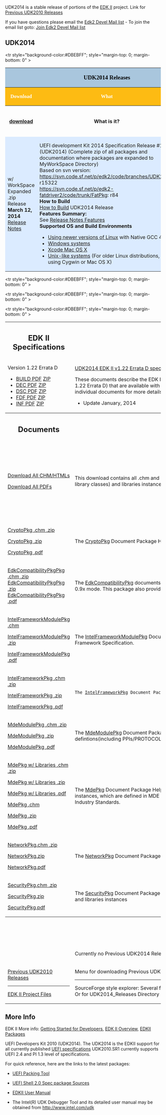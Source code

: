 {{UDK2014}}

UDK2014 is a stable release of portions of the [[EDK2|EDK II]] project.  Link for [[Previous UDK2010 Releases]]

If you have questions please email the <a href="mailto:edk2-devel@lists.sourceforge.net?subject=UDK2014%20Question">Edk2 Devel Mail list</a> - To join the email list goto: [http://lists.sourceforge.net/lists/listinfo/edk2-devel Join Edk2 Devel Mail list]

<div class=t_projects>
=='''UDK2014'''==

<table width="100%" >
<tr><th colspan="3" style="background-color:#a9c6dd">
<span style="font-size: 14.0pt; text-align: center; font-family: Verdana; color: black">
'''UDK2014 Releases'''
</span>
</th>
</tr>

<!-- COMMENT :  Heading Row -->
<tr style="margin-top: 0; margin-bottom: 0" >

<th style="background-color:#fdbb13" width="110">
<span style="font-size: 12.0pt; text-align: left; font-family: Verdana; color: white">
Download </span>
</th> 

<th style="background-color:#fdbb13" width="430">
<span style="font-size: 12.0pt; text-align: left; font-family: Verdana; color: white">
What
</span>

</th>

<th style="background-color:#fdbb13" width="200">
<span style="font-size: 12.0pt; text-align: left; font-family: Verdana; color: white">
Contents
</span>

</th>

</tr>
<!-- COMMENT :  Heading Row -->
<tr style="background-color:#DBEBFF"; style="margin-top: 0; margin-bottom: 0" >


<th width="110">
[https://sourceforge.net/projects/edk2/files/UDK2014_Releases/UDK2014/UDK2014.Complete.MyWorkSpace.zip/download download]
</th>

<th width="430">
What is it?
</th>

<th width="200">What’s in the package?
</th>

</tr>

<tr style="background-color:#DBEBFF">
<td>
w/ WorkSpace Expanded .zip<br/>
Release '''March 12, 2014'''<br/>
[http://sourceforge.net/projects/edk2/files/UDK2014_Releases/UDK2014/UDK2014-ReleaseNotes-MyWorkSpace.txt/download Release Notes] 
</td>

<td>

UEFI development Kit 2014 Specification Release #1 (UDK2014) (Complete zip of all packages and documentation where packages are expanded to MyWorkSpace Directory)<br/>

Based on svn version:<br/>

https://svn.code.sf.net/p/edk2/code/branches/UDK2014: r15322<br/>
https://svn.code.sf.net/p/edk2-fatdriver2/code/trunk/FatPkg: r84<br/>

'''How to Build'''<br/>
[[UDK2014_How-to-Build | How to Build]] UDK2014 Release<br/>

'''Features Summary:'''<br/>
See [http://sourceforge.net/projects/edk2/files/UDK2014_Releases/UDK2014/UDK2014-Features.txt/download Release Notes Features]<br/>

'''Supported OS and Build Environments'''

* [[Using EDK II with Native GCC| Using newer versions of Linux]] with Native GCC 4.x 
* [[Windows systems]]
* [[Xcode | Xcode Mac OS X ]]
* [[Unix-like systems]] (For older Linux distributions, or using Cygwin or Mac OS X)

</td>

<td>
(UDK2014)<br/>

[http://sourceforge.net/projects/edk2/files/UDK2014_Releases/UDK2014/UDK2014-FilesList.txt/download File List]
Of Entire Release .zip 

----
Notes<br/>
Feature details : <br/>
[http://sourceforge.net/projects/edk2/files/UDK2014_Releases/UDK2014/UDK2014.Notes.zip/download Download All]

----

Documents<br/>
[http://sourceforge.net/projects/edk2/files/UDK2014_Releases/UDK2014/UDK2014.Documents.zip/download Download All]<br/>

[http://sourceforge.net/projects/edk2/files/EDK_II_Libraries/UDK2014/UDK2014_Documents_PDF.zip/download Download All PDFs]<br/>

</td>

</tr>

</table>

<table width="100%" >

<tr style="background-color:#DBEBFF"; style="margin-top: 0; margin-bottom: 0" >

<th width="220" >
==EDK II Specifications==
</th>

<th width="220">What is it?
</th>

<th width="220">

</th>

</tr>



<!-- Row start -->
<tr>

<td>

Version 1.22 Errata D
* [http://sourceforge.net/projects/edk2/files/Specifications/Build_Spec_v1.22_Errata_D.pdf/download BUILD PDF] [http://sourceforge.net/projects/edk2/files/Specifications/Build_Spec_v1.22_Errata_D.zip/download  ZIP] 
* [http://sourceforge.net/projects/edk2/files/Specifications/DEC_Spec_v1.22_Errata_C.pdf/download   DEC PDF] [http://sourceforge.net/projects/edk2/files/Specifications/DEC_Spec_v1.22_Errata_C.zip/download   ZIP]
* [http://sourceforge.net/projects/edk2/files/Specifications/DSC_Spec_v1.22_Errata_D.pdf/download  DSC PDF] [http://sourceforge.net/projects/edk2/files/Specifications/DSC_Spec_v1.22_Errata_D.zip/download  ZIP]
* [http://sourceforge.net/projects/edk2/files/Specifications/FDF_Spec_v1.22_Errata_D.pdf/download   FDF PDF]  [http://sourceforge.net/projects/edk2/files/Specifications/FDF_Spec_v1.22_Errata_D.zip/download   ZIP]
* [http://sourceforge.net/projects/edk2/files/Specifications/INF_Spec_v1.22_Errata_D.pdf/download INF PDF]  [http://sourceforge.net/projects/edk2/files/Specifications/INF_Spec_v1.22_Errata_D.zip/download ZIP]

</td>
<td>

[[EDK_II_Specifications | UDK2014 EDK II v1.22 Errata D specifications]]


These documents describe the EDK II build information for the following (Build, DEC, DSC, FDF and INF) file formats and it contains the Errata updates (version 1.22 Errata D) that are available with the UDK2014 release. (Except DEC did not change from Errata C) See details in the Revision History in each of the individual documents for more details.

* Update January, 2014 

</td>
<td>

Each document is a .PDF of each of the specifications

</td>
</tr>
<!-- Row End -->

<!-- New header -->
<tr style="background-color:#DBEBFF"; style="margin-top: 0; margin-bottom: 0" >
<th width="220" >
==Documents==
</th>
<th width="220">What is it?
</th>
<th width="220">What’s in the Download?
</th>
</tr>


<!-- Row start -->
<tr>
<td>
<!-- col 1 -->

[https://sourceforge.net/projects/edk2/files/UDK2014_Releases/UDK2014/UDK2014.Documents.zip/download Download All CHM/HTMLs]


[http://sourceforge.net/projects/edk2/files/EDK_II_Libraries/UDK2014/UDK2014_Documents_PDF.zip/download Download All PDFs]

</td>
<td>
<!-- col 2 -->

This download contains all .chm and .html documents for UDK2014.  Each package includes details on the definitions (including PPIs/PROTOCOLs/GUIDs and library classes) and libraries instances associated with each package.  Optionally, Download all the CHMs converted to PDF Format in the second .zip

</td>
<td>
<!-- col 3 -->

Contains both .chm file and .html files in this .zip for all UDK2014  documents
<BR>
Contains zip of all the .chm converted to PDF

</td>
</tr>
<!-- Row End -->


<!-- Row start -->
<tr>
<td>
<!-- col 1 -->

[http://sourceforge.net/projects/edk2/files/EDK_II_Libraries/UDK2014/CryptoPkg%20Document.chm.zip/download CryptoPkg .chm .zip ]


[http://sourceforge.net/projects/edk2/files/EDK_II_Libraries/UDK2014/CryptoPkg%20Document.zip/download CryptoPkg .zip ]


[http://sourceforge.net/projects/edk2/files/EDK_II_Libraries/UDK2014/CryptoPkg%20Document.pdf/download CryptoPkg .pdf ]

</td>
<td>
<!-- col 2 -->

The [[CryptoPkg]] Document Package Helper file. This Package provides cryptographic-related libraries for UEFI security modules.

</td>
<td>
<!-- col 3 -->

.chm file<br/>
.html file<br/>
.pdf file

</td>

</tr>
<!-- Row End -->

<!-- Row start -->
<tr>
<td>
<!-- col 1 -->

[http://sourceforge.net/projects/edk2/files/EDK_II_Libraries/UDK2014/EdkCompatibilityPkg%20Document.chm.zip/download EdkCompatibilityPkgPkg .chm .zip]<br/>
[http://sourceforge.net/projects/edk2/files/EDK_II_Libraries/UDK2014/EdkCompatibilityPkg%20Document.zip/download EdkCompatibilityPkgPkg .zip ]<br/>
[http://sourceforge.net/projects/edk2/files/EDK_II_Libraries/UDK2014/EdkCompatibilityPkg%20Document.pdf/download EdkCompatibilityPkgPkg .pdf ]

</td>
<td>
<!-- col 2 -->

The [[EdkCompatibilityPkg]] documents provide documentation on header files and libraries that enable you to build the EDK module
in UEFI 2.0 + Framework 0.9x mode. This package also provides Thunk modules that enable Framework 0.9x modules to work with UEFI2.3/PI1.2 EDK II Cores.


</td>
<td>
<!-- col 3 -->
.chm file<br/>
.html file<br/>
.pdf file
</td>
</tr>
<!-- Row End -->

<!-- Row start -->
<tr>
<td>
<!-- col 1 -->

[http://sourceforge.net/projects/edk2/files/EDK_II_Libraries/UDK2014/IntelFrameworkModulePkg%20Document.chm/download IntelFrameworkModulePkg .chm ]

[http://sourceforge.net/projects/edk2/files/EDK_II_Libraries/UDK2014/IntelFrameworkModulePkg%20Document.zip/download IntelFrameworkModulePkg .zip ]

[http://sourceforge.net/projects/edk2/files/EDK_II_Libraries/UDK2014/IntelFrameworkModulePkg%20Document.pdf/download IntelFrameworkModulePkg .pdf ]

</td>
<td>
<!-- col 2 -->

The [[IntelFrameworkModulePkg]] Document Package Helper file. This Package contains the definitions and module implementation
which follows Intel EFI Framework Specification.

</td>
<td>
<!-- col 3 -->
.chm file<br/>
.html file<br/>
.pdf file
</td>
</tr>
<!-- Row End -->

<!-- Row start -->
<tr>
<td>
<!-- col 1 -->

[http://sourceforge.net/projects/edk2/files/EDK_II_Libraries/UDK2014/IntelFrameworkPkg%20Document.chm.zip/download IntelFrameworkPkg .chm .zip]

[http://sourceforge.net/projects/edk2/files/EDK_II_Libraries/UDK2014/IntelFrameworkPkg%20Document.zip/download IntelFrameworkPkg .zip ]

[http://sourceforge.net/projects/edk2/files/EDK_II_Libraries/UDK2014/IntelFrameworkPkg%20Document.pdf/download IntelFrameworkPkg .pdf ]

</td>
<td>
<!-- col 2 -->

 The [[IntelFrameworkPkg]] Document Package Helper file.  This package provides definitions and libraries that comply to Intel Framework Specifications.

</td>
<td>
<!-- col 3 -->
.chm file<br/>
.html file<br/>
.pdf file
</td>
</tr>
<!-- Row End -->



<!-- Row start -->
<tr>
<td>
<!-- col 1 -->

[http://sourceforge.net/projects/edk2/files/EDK_II_Libraries/UDK2014/MdeModulePkg%20Document.chm.zip/download MdeModulePkg .chm .zip]


[http://sourceforge.net/projects/edk2/files/EDK_II_Libraries/UDK2014/MdeModulePkg%20Document.zip/download MdeModulePkg .zip ]


[http://sourceforge.net/projects/edk2/files/EDK_II_Libraries/UDK2014/MdeModulePkg%20Document.pdf/download MdeModulePkg .pdf ]

</td>
<td>
<!-- col 2 -->

The [[MdeModulePkg]] Document Package Helper file. This package provides the modules that conform to UEFI/PI Industry standards.
It also provides the defintions(including PPIs/PROTOCOLs/GUIDs and library classes)
and libraries instances, which are used for those modules


</td>
<td>
<!-- col 3 -->

.chm file<br/>
.html file<br/>
.pdf file

</td>

</tr>
<!-- Row End -->



<!-- Row start -->
<tr>
<td>
<!-- col 1 -->

[http://sourceforge.net/projects/edk2/files/EDK_II_Libraries/UDK2014/MdePkg%20Document%20With%20Libraries.chm.zip/download MdePkg w/ Libraries .chm .zip ]


[http://sourceforge.net/projects/edk2/files/EDK_II_Libraries/UDK2014/MdePkg%20Document%20With%20Libraries.zip/download MdePkg w/ Libraries .zip ]


[http://sourceforge.net/projects/edk2/files/EDK_II_Libraries/UDK2014/MdePkg%20Document%20With%20Libraries.pdf/download MdePkg w/ Libraries .pdf ]


[http://sourceforge.net/projects/edk2/files/EDK_II_Libraries/UDK2014/MdePkg%20Document.chm/download MdePkg .chm ]


[http://sourceforge.net/projects/edk2/files/EDK_II_Libraries/UDK2014/MdePkg%20Document.zip/download MdePkg  .zip ]


[http://sourceforge.net/projects/edk2/files/EDK_II_Libraries/UDK2014/MdePkg%20Document.pdf/download MdePkg  .pdf ]

</td>
<td>
<!-- col 2 -->

The [[MdePkg]] Document Package Helper file. This Package provides all definitions(including functions, MACROs, structures and library classes)
and libraries instances, which are defined in MDE Specification.
It also provides the definitions(including PPIs/PROTOCOLs/GUIDs) of
EFI1.10/UEFI2.4/PI1.3 and some Industry Standards.

</td>
<td>
<!-- col 3 -->

.chm file<br/>
.html file<br/>
.pdf file<br/>
.chm file<br/>
.html file<br/>
.pdf file

</td>
</tr>
<!-- Row End -->


<!-- Row start -->
<tr>
<td>
<!-- col 1 -->

[http://sourceforge.net/projects/edk2/files/EDK_II_Libraries/UDK2014/NetworkPkg%20Document%20With%20Modules.chm.zip/download  NetworkPkg.chm .zip]


[http://sourceforge.net/projects/edk2/files/EDK_II_Libraries/UDK2014/NetworkPkg%20Document%20With%20Modules.zip/download  NetworkPkg.zip ]


[http://sourceforge.net/projects/edk2/files/EDK_II_Libraries/UDK2014/NetworkPkg%20Document%20With%20Modules.pdf/download  NetworkPkg.pdf ]

</td>
<td>
<!-- col 2 -->

The [[NetworkPkg]] Document Package Helper file. This package provides network modules that conform to UEFI 2.2 specification.



</td>
<td>
<!-- col 3 -->

.chm file<br/>
.html file<br/>
.pdf file

</td>
</tr>
<!-- Row End -->

<!-- Row start -->
<tr>
<td>
<!-- col 1 -->

[http://sourceforge.net/projects/edk2/files/EDK_II_Libraries/UDK2014/SecurityiPkg%20Document%20With%20Modules.chm.zip/download SecurityPkg.chm .zip ]


[http://sourceforge.net/projects/edk2/files/EDK_II_Libraries/UDK2014/SecurityiPkg%20Document%20With%20Modules.zip/download SecurityPkg.zip ]


[http://sourceforge.net/projects/edk2/files/EDK_II_Libraries/UDK2014/SecurityiPkg%20Document%20With%20Modules.pdf/download SecurityPkg.pdf ]

</td>
<td>
<!-- col 2 -->

The [[SecurityPkg]] Document Package Helper file. This package includes the security drivers, defintions(including PPIs/PROTOCOLs/GUIDs
and library classes) and libraries instances



</td>
<td>
<!-- col 3 -->

.chm file<br/>
.html file<br/>
.pdf file

</td>
</tr>
<!-- Row End -->
<!-- PREVIOUS RELEASE HEADER -->
<tr style="background-color:#DBEBFF"; style="margin-top: 0; margin-bottom: 0" >

<th colspan="3">
==Previous UDK Releases==
</th>
</tr>
<!-- Row start -->

<tr>
<td>
</td>
<td>
Currently no Previous UDK2014 Releases
</td>
<td>
N/A
</td>
</tr>
<!-- Row End -->

<!-- Row start -->
<tr>

<td>


[[Previous UDK2010 Releases]]

----

[http://sourceforge.net/projects/edk2/files/ EDK II Project Files] 

</td>
<td>

Menu for downloading Previous UDK2010 releases 

----

SourceForge style explorer: 
Several files and packages are available on the EDK II project (Docs and Files, under "UDK2010 Releases": UDK2010.UP3.P1, etc.)
Or for UDK2014_Releases Directory

</td>
<td>
</td>
</tr>
<!-- Row End -->
<!-- ------------------------------------ END TABLE HERE ------------------------------------- -->
</table>

</div>

== More Info ==

EDK II More info: 
[[Getting Started with EDK II|Getting Started for Developers]],
[[EDK II Overview]], [[EDKII Packages]]

UEFI Developers Kit 2010 (UDK2014).  The UDK2014 is the EDKII support for all currently published [http://www.uefi.org  UEFI specifications] UDK2010.SR1 currently supports UEFI 2.4 and PI 1.3 level of specifications.

For quick reference, here are the links to the latest packages:


*[http://sourceforge.net/projects/edk2/files/EDK%20II%20Releases/UEFI_Packing_Tool/Intel_UEFI_Packing_Tool.zip/download UEFI Packing Tool]

*[http://sourceforge.net/projects/edk2/files/EDK%20II%20Releases/EDK%20II%20Shell/EDKII_UEFI_Shell_2.0_ShellPkg_Rel_1.0.zip/download UEFI Shell 2.0 Spec package Sources]

*[http://sourceforge.net/projects/edk2/files/UDK2010%20Releases/UDK2010.UP2/EDKII_UserManual_0_7.pdf/download EDKII User Manual]

*The Intel(R) UDK Debugger Tool and its detailed user manual may be obtained from http://www.intel.com/udk